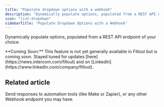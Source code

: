---
title: "Populate dropdown options with a webhook"
description: "Dynamically populate options, populated from a REST API endpoint of your choice."
icon: "list-dropdown"
sidebarTitle: "Populate Dropdown Options with a Webhook"
---

Dynamically populate options, populated from a REST API endpoint of your choice.

<Note>
**Coming Soon:** This feature is not yet generally available in Fillout but is coming soon. Stayed tuned for updates [here](https://news.intercom.com/fillout) and on [LinkedIn](https://www.linkedin.com/company/fillout).
</Note>

## Related article

<CardGroup cols={3}>
    <Card title="Send form submissions to a webhook" href="/help/webhook" icon="bolt" iconType="regular" color="#FFC738">
    Send responses to automation tools (like Make or Zapier), or any other Webhook endpoint you may have.
  </Card>
</CardGroup>
